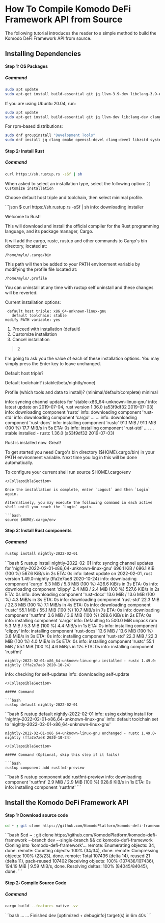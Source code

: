 
# How To Compile Komodo DeFi Framework API from Source

The following tutorial introduces the reader to a simple method to build the Komodo DeFi Framework API from source.

## Installing Dependencies

#### Step 1: OS Packages

##### Command

```bash
sudo apt update
sudo apt-get install build-essential git jq llvm-3.9-dev libclang-3.9-dev clang-3.9 cmake libssl-dev pkg-config
```

If you are using Ubuntu 20.04, run:

```bash
sudo apt update
sudo apt-get install build-essential git jq llvm-dev libclang-dev clang cmake libssl-dev pkg-config
```

For rpm-based distributions:

```bash
sudo dnf groupinstall "Development Tools"
sudo dnf install jq clang cmake openssl-devel clang-devel libzstd systemd-devel  # systemd-devel is used for libudev dep instead of pkg-config
```

#### Step 2: Install Rust

##### Command

```bash
curl https://sh.rustup.rs -sSf | sh
```

When asked to select an installation type, select the following option: `2) Customize installation`

Choose default host triple and toolchain, then select minimal profile.

<CollapsibleSection expandedText="Hide sample output" collapsedText="Show sample output">
  ```json
  $ curl https://sh.rustup.rs -sSf | sh
  info: downloading installer

  Welcome to Rust!

  This will download and install the official compiler for the Rust programming
  language, and its package manager, Cargo.

  It will add the cargo, rustc, rustup and other commands to Cargo's bin
  directory, located at:

    /home/mylo/.cargo/bin

  This path will then be added to your PATH environment variable by modifying the
  profile file located at:

    /home/mylo/.profile

  You can uninstall at any time with rustup self uninstall and these changes will
  be reverted.

  Current installation options:

     default host triple: x86_64-unknown-linux-gnu
       default toolchain: stable
    modify PATH variable: yes

  1) Proceed with installation (default)
  2) Customize installation
  3) Cancel installation
  >2

  I'm going to ask you the value of each of these installation options.
  You may simply press the Enter key to leave unchanged.

  Default host triple?


  Default toolchain? (stable/beta/nightly/none)


  Profile (which tools and data to install)? (minimal/default/complete)
  minimal

  info: syncing channel updates for 'stable-x86_64-unknown-linux-gnu'
  info: latest update on 2019-07-04, rust version 1.36.0 (a53f9df32 2019-07-03)
  info: downloading component 'rustc'
  info: downloading component 'rust-std'
  info: downloading component 'cargo'
  ...
  ...
  info: downloading component 'rust-docs'
  info: installing component 'rustc'
   91.1 MiB /  91.1 MiB (100 %)  17.7 MiB/s in  5s ETA:  0s
  info: installing component 'rust-std'
  ....
  ...
   stable installed - rustc 1.36.0 (a53f9df32 2019-07-03)


  Rust is installed now. Great!

  To get started you need Cargo's bin directory ($HOME/.cargo/bin) in your PATH
  environment variable. Next time you log in this will be done automatically.

  To configure your current shell run source $HOME/.cargo/env

  ```
</CollapsibleSection>

Once the installation is complete, enter `Logout` and then `Login` again.

Alternatively, you may execute the following command in each active shell until you reach the `Login` again.

```bash
source $HOME/.cargo/env
```

#### Step 3: Install Rust components

##### Command

```bash
rustup install nightly-2022-02-01
```

<CollapsibleSection expandedText="Hide sample output" collapsedText="Show sample output">
  ```bash
  $ rustup install nightly-2022-02-01
  info: syncing channel updates for 'nightly-2022-02-01-x86_64-unknown-linux-gnu'
  696.1 KiB / 696.1 KiB (100 %) 567.6 KiB/s in  2s ETA:  0s
  info: latest update on 2022-02-01, rust version 1.49.0-nightly (ffa2e7ae8 2020-10-24)
  info: downloading component 'cargo'
    5.3 MiB /   5.3 MiB (100 %) 426.6 KiB/s in  3s ETA:  0s
  info: downloading component 'clippy'
    2.4 MiB /   2.4 MiB (100 %) 527.6 KiB/s in  2s ETA:  0s
  info: downloading component 'rust-docs'
   13.6 MiB /  13.6 MiB (100 %)   4.3 MiB/s in  3s ETA:  0s
  info: downloading component 'rust-std'
   22.3 MiB /  22.3 MiB (100 %)   7.1 MiB/s in  4s ETA:  0s
  info: downloading component 'rustc'
   55.1 MiB /  55.1 MiB (100 %)  10.7 MiB/s in  7s ETA:  0s
  info: downloading component 'rustfmt'
    3.6 MiB /   3.6 MiB (100 %) 289.6 KiB/s in  2s ETA:  0s
  info: installing component 'cargo'
  info: Defaulting to 500.0 MiB unpack ram
    5.3 MiB /   5.3 MiB (100 %)   4.4 MiB/s in  1s ETA:  0s
  info: installing component 'clippy'
  info: installing component 'rust-docs'
   13.6 MiB /  13.6 MiB (100 %)   3.8 MiB/s in  3s ETA:  0s
  info: installing component 'rust-std'
   22.3 MiB /  22.3 MiB (100 %)   4.0 MiB/s in  5s ETA:  0s
  info: installing component 'rustc'
   55.1 MiB /  55.1 MiB (100 %)   4.6 MiB/s in 12s ETA:  0s
  info: installing component 'rustfmt'

    nightly-2022-02-01-x86_64-unknown-linux-gnu installed - rustc 1.49.0-nightly (ffa2e7ae8 2020-10-24)

  info: checking for self-updates
  info: downloading self-update

  ```
</CollapsibleSection>

##### Command

```bash
rustup default nightly-2022-02-01
```

<CollapsibleSection expandedText="Hide sample output" collapsedText="Show sample output">
  ```bash
  $ rustup default nightly-2022-02-01
  info: using existing install for 'nightly-2022-02-01-x86_64-unknown-linux-gnu'
  info: default toolchain set to 'nightly-2022-02-01-x86_64-unknown-linux-gnu'

    nightly-2022-02-01-x86_64-unknown-linux-gnu unchanged - rustc 1.49.0-nightly (ffa2e7ae8 2020-10-24)
  ```
</CollapsibleSection>

##### Command (Optional, skip this step if it fails)

```bash
rustup component add rustfmt-preview
```

<CollapsibleSection expandedText="Hide sample output" collapsedText="Show sample output">
  ```bash
  $ rustup component add rustfmt-preview
  info: downloading component 'rustfmt'
    2.9 MiB /   2.9 MiB (100 %) 928.6 KiB/s in  1s ETA:  0s
  info: installing component 'rustfmt'
  ```
</CollapsibleSection>

## Install the Komodo DeFi Framework API

#### Step 1: Download source code

```bash
cd ~ ; git clone https://github.com/KomodoPlatform/komodo-defi-framework --branch dev --single-branch && cd komodo-defi-framework
```

<CollapsibleSection expandedText="Hide sample output" collapsedText="Show sample output">
  ```bash
  $cd ~ ; git clone https://github.com/KomodoPlatform/komodo-defi-framework --branch dev --single-branch && cd komodo-defi-framework
  Cloning into 'komodo-defi-framework'...
  remote: Enumerating objects: 34, done.
  remote: Counting objects: 100% (34/34), done.
  remote: Compressing objects: 100% (23/23), done.
  remote: Total 107436 (delta 14), reused 21 (delta 11), pack-reused 107402
  Receiving objects: 100% (107436/107436), 194.19 MiB | 9.59 MiB/s, done.
  Resolving deltas: 100% (84045/84045), done.
  ```
</CollapsibleSection>

#### Step 2: Compile Source Code

##### Command

```bash
cargo build --features native -vv
```

<CollapsibleSection expandedText="Hide sample output" collapsedText="Show sample output">
  ```bash
  …
  …
      Finished dev [optimized + debuginfo] target(s) in 6m 40s
  ```
</CollapsibleSection>

